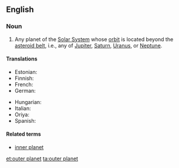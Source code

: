 ==English==

===Noun===
{{en-noun|head=[[outer]] [[planet]]}}

# {{label|en|astronomy}} Any planet of the [[Solar System]] whose [[orbit]] is located beyond the [[asteroid belt]], i.e., any of [[Jupiter]], [[Saturn]], [[Uranus]], or [[Neptune]].

====Translations====
{{trans-top|planet of the Solar System with an orbit beyond the asteroid belt}}
* Estonian: {{t|et|välisplaneet}}
* Finnish: {{t+|fi|ulkoplaneetta}}
* French: {{t|fr|planète externe|f}}
* German: {{t|de|äußere Planet|m}}
{{trans-mid}}
* Hungarian: {{t|hu|külső bolygó}}
* Italian: {{t|it|pianeta esterno|m}}
* Oriya: {{t|or|ବାହାର ଗ୍ରହ|sc=Orya}}
* Spanish: {{t|es|planeta externo|m}}
{{trans-bottom}}

====Related terms====
* [[inner planet]]

{{topics|en|Types of planets}}

[[et:outer planet]]
[[ta:outer planet]]